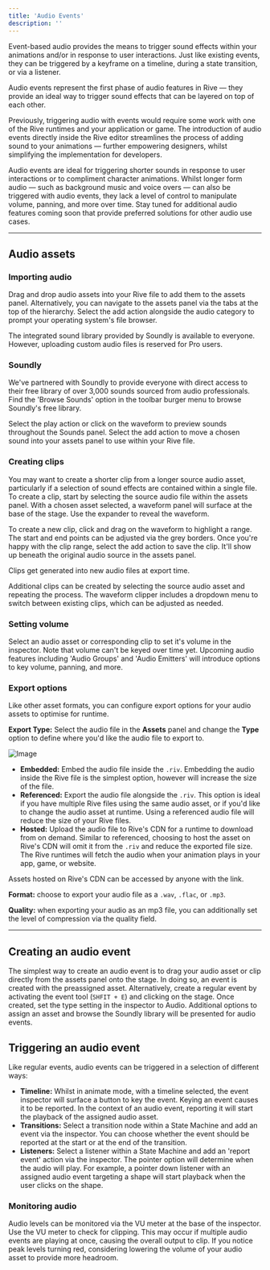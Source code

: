 ```yaml
---
title: 'Audio Events'
description: ''
---
```


Event-based audio provides the means to trigger sound effects within your animations and/or in response to user interactions. Just like existing events, they can be triggered by a keyframe on a timeline, during a state transition, or via a listener.

Audio events represent the first phase of audio features in Rive — they provide an ideal way to trigger sound effects that can be layered on top of each other.

Previously, triggering audio with events would require some work with one of the Rive runtimes and your application or game. The introduction of audio events directly inside the Rive editor streamlines the process of adding sound to your animations — further empowering designers, whilst simplifying the implementation for developers.

<Info>Audio events are ideal for triggering shorter sounds in response to user interactions or to compliment character animations. Whilst longer form audio — such as background music and voice overs — can also be triggered with audio events, they lack a level of control to manipulate volume, panning, and more over time. Stay tuned for additional audio features coming soon that provide preferred solutions for other audio use cases.</Info>

---

## Audio assets 

### Importing audio 

Drag and drop audio assets into your Rive file to add them to the assets panel. Alternatively, you can navigate to the assets panel via the tabs at the top of the hierarchy. Select the add action alongside the audio category to prompt your operating system's file browser.

<Info>The integrated sound library provided by Soundly is available to everyone. However, uploading custom audio files is reserved for Pro users.</Info>

### Soundly 

We've partnered with Soundly to provide everyone with direct access to their free library of over 3,000 sounds sourced from audio professionals. Find the 'Browse Sounds' option in the toolbar burger menu to browse Soundly's free library.

Select the play action or click on the waveform to preview sounds throughout the Sounds panel. Select the add action to move a chosen sound into your assets panel to use within your Rive file.

### Creating clips 

You may want to create a shorter clip from a longer source audio asset, particularly if a selection of sound effects are contained within a single file. To create a clip, start by selecting the source audio file within the assets panel. With a chosen asset selected, a waveform panel will surface at the base of the stage. Use the expander to reveal the waveform.

To create a new clip, click and drag on the waveform to highlight a range. The start and end points can be adjusted via the grey borders. Once you're happy with the clip range, select the add action to save the clip. It'll show up beneath the original audio source in the assets panel.

<info>Clips get generated into new audio files at export time.</info>

Additional clips can be created by selecting the source audio asset and repeating the process. The waveform clipper includes a dropdown menu to switch between existing clips, which can be adjusted as needed.

### Setting volume 

Select an audio asset or corresponding clip to set it's volume in the inspector. Note that volume can't be keyed over time yet. Upcoming audio features including 'Audio Groups' and 'Audio Emitters' will introduce options to key volume, panning, and more.

### Export options 

Like other asset formats, you can configure export options for your audio assets to optimise for runtime. 

**Export Type:** Select the audio file in the **Assets** panel and change the **Type** option to define where you'd like the audio file to export to.

![Image](/images/editor/events/a4ebb837-e3fa-4d3d-a730-39faf4914047.webp)

- **Embedded:** Embed the audio file inside the `.riv`. Embedding the audio inside the Rive file is the simplest option, however will increase the size of the file.
- **Referenced:** Export the audio file alongside the `.riv`. This option is ideal if you have multiple Rive files using the same audio asset, or if you'd like to change the audio asset at runtime. Using a referenced audio file will reduce the size of your Rive files.
- **Hosted:** Upload the audio file to Rive's CDN for a runtime to download from on demand. Similar to referenced, choosing to host the asset on Rive's CDN will omit it from the `.riv` and reduce the exported file size. The Rive runtimes will fetch the audio when your animation plays in your app, game, or website.

<Info>Assets hosted on Rive's CDN can be accessed by anyone with the link.</Info>

**Format:** choose to export your audio file as a `.wav`, `.flac`, or `.mp3`.

**Quality:** when exporting your audio as an mp3 file, you can additionally set the level of compression via the quality field.

---

## Creating an audio event 

The simplest way to create an audio event is to drag your audio asset or clip directly from the assets panel onto the stage. In doing so, an event is created with the preassigned asset. Alternatively, create a regular event by activating the event tool (`SHFIT + E`) and clicking on the stage. Once created, set the type setting in the inspector to Audio. Additional options to assign an asset and browse the Soundly library will be presented for audio events.

## Triggering an audio event 

Like regular events, audio events can be triggered in a selection of different ways:

- **Timeline:** Whilst in animate mode, with a timeline selected, the event inspector will surface a button to key the event. Keying an event causes it to be reported. In the context of an audio event, reporting it will start the playback of the assigned audio asset.
- **Transitions:** Select a transition node within a State Machine and add an event via the inspector. You can choose whether the event should be reported at the start or at the end of the transition.
- **Listeners:** Select a listener within a State Machine and add an 'report event' action via the inspector. The pointer option will determine when the audio will play. For example, a pointer down listener with an assigned audio event targeting a shape will start playback when the user clicks on the shape.

### Monitoring audio 

Audio levels can be monitored via the VU meter at the base of the inspector. Use the VU meter to check for clipping. This may occur if multiple audio events are playing at once, causing the overall output to clip. If you notice peak levels turning red, considering lowering the volume of your audio asset to provide more headroom.